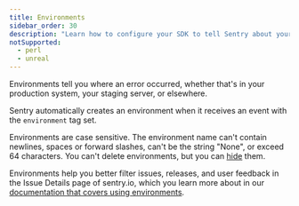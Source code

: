 ```yaml
---
title: Environments
sidebar_order: 30
description: "Learn how to configure your SDK to tell Sentry about your environments."
notSupported:
  - perl
  - unreal
---
```


Environments tell you where an error occurred, whether that's in your production system, your staging server, or elsewhere.

Sentry automatically creates an environment when it receives an event with the `environment` tag set.

Environments are case sensitive. The environment name can't contain newlines, spaces or forward slashes, can't be the string "None", or exceed 64 characters. You can't delete environments, but you can [hide](/product/sentry-basics/environments/#hidden-environments) them.

<PlatformContent includePath="set-environment" />

Environments help you better filter issues, releases, and user feedback in the Issue Details page of sentry.io, which you learn more about in our [documentation that covers using environments](/product/sentry-basics/environments/).
